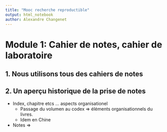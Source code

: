 ```yaml
---
title: "Mooc recherche reproductible"
output: html_notebook
author: Alexandre Changenet
---
```


# Module 1: Cahier de notes, cahier de laboratoire

## 1. Nous utilisons tous des cahiers de notes 

## 2. Un aperçu historique de la prise de notes
* Index, chapitre etcs ... aspects organisationel  
  * Passage du volumen au codex => éléments organisationnels du livres.  
  * Idem en Chine
  
* Notes =>   

